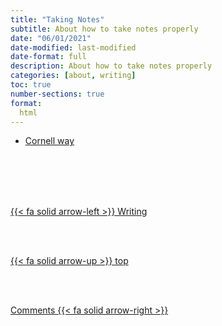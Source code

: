 ```yaml
---
title: "Taking Notes"
subtitle: About how to take notes properly
date: "06/01/2021"
date-modified: last-modified
date-format: full
description: About how to take notes properly
categories: [about, writing]
toc: true
number-sections: true
format:
  html
---
```


- [Cornell way](https://medium.goodnotes.com/study-with-ease-the-best-way-to-take-notes-2749a3e8297b){.external}





<!--- navLinks -->
<br><br>
<div class=row>
<br>
<div class='column left previous'>
<br>
[{{< fa solid arrow-left >}} Writing](/learning/learning-how-writing.qmd)
<br>
</div>
<br>
<div class='column center'>
<br>
[{{< fa solid arrow-up >}} top](#top)
<br>
</div>
<br>
<div class='column right next'>
<br>
[Comments  {{< fa solid arrow-right >}}](/learning/learning-how-write-comments.qmd)
<br>
</div>
<br>
</div>

